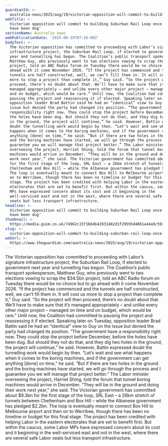 ```yaml
---
guardianId: >-
  australia-news/2025/aug/19/victorian-opposition-will-commit-to-building-suburban-rail-loop-once-holes-have-been-dug
webTitle: >-
  Victorian opposition will commit to building Suburban Rail Loop once ‘holes
  have been dug’
sectionName: Australia news
webPublicationDate: '2025-08-19T07:26:00Z'
bodyText: >-
  The Victorian opposition has committed to proceeding with Labor’s signature
  infrastructure project, the Suburban Rail Loop, if elected to government next
  year and tunnelling has begun. The Coalition’s public transport spokesperson,
  Matthew Guy, who previously went to two elections vowing to scrap the $34.5bn
  project, told an ABC Radio forum on Tuesday there would be no choice but to go
  ahead with it come November 2026. “If the project has commenced and the
  tunnels are half constructed, well, we can’t fill them in. It will cost us
  more to stop a project than complete it,” Guy said. “So the project will then
  proceed, there’s no doubt about that. We’ll have to make sure that it’s
  managed appropriately – and unlike every other major project – managed on time
  and on budget, which would be rare.” Until now, the Coalition had committed to
  pausing the project and reassessing it if elected. Speaking later on Tuesday,
  opposition leader Brad Battin said he had an “identical” view to Guy on the
  issue but denied the party had changed its position. “The government have a
  responsibility right now. They could stop the project before December, before
  the holes have been dug. But should they not do that, and they dig two holes
  in the ground, the project will continue,” he said. However, Battin expressed
  doubt the tunnelling work would begin by then. “Let’s wait and see what
  happens when it comes to the boring machines, and if the government can get
  anything [done] on time,” he said. “But if there are two holes in the ground
  and the boring machines have started, we will go through the process and I
  guarantee you we will manage that project better.” The Labor minister
  overseeing the project, Harriet Shing, told the forum that tunnel boring
  machines would arrive in December. “They will be in the ground and doing their
  work next year,” she said. The Victorian government has committed about $9.3bn
  for the first stage of the loop, SRL East – a 26km stretch of tunnels between
  Cheltenham and Box Hill – while the Albanese government has pledged $2.2bn.
  The loop is eventually meant to connect Box Hill to Melbourne airport and then
  on to Werribee, though there has been no timeline or budget for this final
  stage. The project has been credited with helping Labor in the eastern
  electorates that are set to benefit first. But within the caucus, some Labor
  MPs have expressed concern about its cost and it beginning in the
  well-serviced east and not in the west, where there are several safe Labor
  seats but less transport infrastructure.
headline: >-
  Victorian opposition will commit to building Suburban Rail Loop once ‘holes
  have been dug’
thumbnail: >-
  https://media.guim.co.uk/74962c15f1b64b42931482d1f29595d4861a44a9/593_0_6168_4934/500.jpg
slug: >-
  victorian-opposition-will-commit-to-building-suburban-rail-loop-once-holes-have-been-dug
webUrl: >-
  https://www.theguardian.com/australia-news/2025/aug/19/victorian-opposition-will-commit-to-building-suburban-rail-loop-once-holes-have-been-dug
---
```

The Victorian opposition has committed to proceeding with Labor’s signature infrastructure project, the Suburban Rail Loop, if elected to government next year and tunnelling has begun. The Coalition’s public transport spokesperson, Matthew Guy, who previously went to two elections vowing to scrap the $34.5bn project, told an ABC Radio forum on Tuesday there would be no choice but to go ahead with it come November 2026. “If the project has commenced and the tunnels are half constructed, well, we can’t fill them in. It will cost us more to stop a project than complete it,” Guy said. “So the project will then proceed, there’s no doubt about that. We’ll have to make sure that it’s managed appropriately – and unlike every other major project – managed on time and on budget, which would be rare.” Until now, the Coalition had committed to pausing the project and reassessing it if elected. Speaking later on Tuesday, opposition leader Brad Battin said he had an “identical” view to Guy on the issue but denied the party had changed its position. “The government have a responsibility right now. They could stop the project before December, before the holes have been dug. But should they not do that, and they dig two holes in the ground, the project will continue,” he said. However, Battin expressed doubt the tunnelling work would begin by then. “Let’s wait and see what happens when it comes to the boring machines, and if the government can get anything [done] on time,” he said. “But if there are two holes in the ground and the boring machines have started, we will go through the process and I guarantee you we will manage that project better.” The Labor minister overseeing the project, Harriet Shing, told the forum that tunnel boring machines would arrive in December. “They will be in the ground and doing their work next year,” she said. The Victorian government has committed about $9.3bn for the first stage of the loop, SRL East – a 26km stretch of tunnels between Cheltenham and Box Hill – while the Albanese government has pledged $2.2bn. The loop is eventually meant to connect Box Hill to Melbourne airport and then on to Werribee, though there has been no timeline or budget for this final stage. The project has been credited with helping Labor in the eastern electorates that are set to benefit first. But within the caucus, some Labor MPs have expressed concern about its cost and it beginning in the well-serviced east and not in the west, where there are several safe Labor seats but less transport infrastructure.
